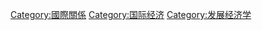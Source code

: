 {{Catmore}}

[[Category:國際關係|Category:國際關係]]
[[Category:国际经济|Category:国际经济]]
[[Category:发展经济学|Category:发展经济学]]